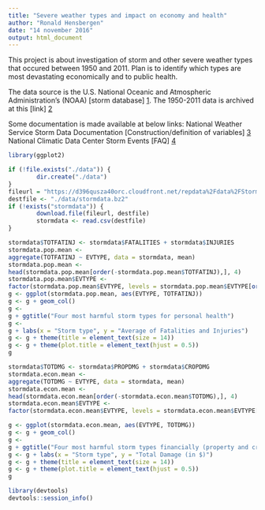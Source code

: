 ```yaml
---
title: "Severe weather types and impact on economy and health"
author: "Ronald Hensbergen"
date: "14 november 2016"
output: html_document
---     
```


This project is about investigation of storm and other severe weather types that occured between 1950 and 2011. Plan is to identify which types are most devastating economically and to public health.

The data source is the U.S. National Oceanic and Atmospheric Administration's (NOAA) [storm database] [1]. The 1950-2011 data is archived at this [link] [2]

Some documentation is made available at below links:
National Weather Service Storm Data Documentation [Construction/definition of variables] [3]
National Climatic Data Center Storm Events [FAQ] [4]

```r
library(ggplot2)

if (!file.exists("./data")) {
        dir.create("./data")
}
fileurl = "https://d396qusza40orc.cloudfront.net/repdata%2Fdata%2FStormData.csv.bz2"
destfile <- "./data/stormdata.bz2"
if (!exists("stormdata")) {
        download.file(fileurl, destfile)
        stormdata <- read.csv(destfile)
}
```

```r
stormdata$TOTFATINJ <- stormdata$FATALITIES + stormdata$INJURIES
stormdata.pop.mean <-
aggregate(TOTFATINJ ~ EVTYPE, data = stormdata, mean)
stormdata.pop.mean <-
head(stormdata.pop.mean[order(-stormdata.pop.mean$TOTFATINJ),], 4)
stormdata.pop.mean$EVTYPE <-
factor(stormdata.pop.mean$EVTYPE, levels = stormdata.pop.mean$EVTYPE[order(-stormdata.pop.mean$TOTFATINJ)])
g <- ggplot(stormdata.pop.mean, aes(EVTYPE, TOTFATINJ))
g <- g + geom_col()
g <-
g + ggtitle("Four most harmful storm types for personal health")
g <-
g + labs(x = "Storm type", y = "Average of Fatalities and Injuries")
g <- g + theme(title = element_text(size = 14))
g <- g + theme(plot.title = element_text(hjust = 0.5))
g
```

```r
stormdata$TOTDMG <- stormdata$PROPDMG + stormdata$CROPDMG
stormdata.econ.mean <-
aggregate(TOTDMG ~ EVTYPE, data = stormdata, mean)
stormdata.econ.mean <-
head(stormdata.econ.mean[order(-stormdata.econ.mean$TOTDMG),], 4)
stormdata.econ.mean$EVTYPE <-
factor(stormdata.econ.mean$EVTYPE, levels = stormdata.econ.mean$EVTYPE[order(-stormdata.econ.mean$TOTDMG)])

g <- ggplot(stormdata.econ.mean, aes(EVTYPE, TOTDMG))
g <- g + geom_col()
g <-
g + ggtitle("Four most harmful storm types financially (property and crops)")
g <- g + labs(x = "Storm type", y = "Total Damage (in $)")
g <- g + theme(title = element_text(size = 14))
g <- g + theme(plot.title = element_text(hjust = 0.5))
g
```

```r
library(devtools)
devtools::session_info()
```

```r
```
[1]: https://www.ncdc.noaa.gov/stormevents/
[2]: https://d396qusza40orc.cloudfront.net/repdata%2Fdata%2FStormData.csv.bz2
[3]: https://d396qusza40orc.cloudfront.net/repdata%2Fpeer2_doc%2Fpd01016005curr.pdf
[4]: https://d396qusza40orc.cloudfront.net/repdata%2Fpeer2_doc%2FNCDC%20Storm%20Events-FAQ%20Page.pdf
